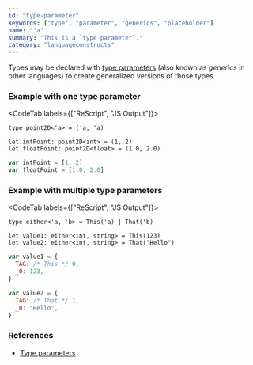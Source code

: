 ```yaml
---
id: "type-parameter"
keywords: ["type", "parameter", "generics", "placeholder"]
name: "'a"
summary: "This is a `type parameter`."
category: "languageconstructs"
---
```


Types may be declared with [type parameters](/docs/manual/latest/type#type-parameter-aka-generic) (also known as _generics_ in other languages) to create generalized versions of those types.

### Example with one type parameter

<CodeTab labels={["ReScript", "JS Output"]}>

```res
type point2D<'a> = ('a, 'a)

let intPoint: point2D<int> = (1, 2)
let floatPoint: point2D<float> = (1.0, 2.0)
```

```js
var intPoint = [1, 2]
var floatPoint = [1.0, 2.0]
```

</CodeTab>

### Example with multiple type parameters

<CodeTab labels={["ReScript", "JS Output"]}>

```res
type either<'a, 'b> = This('a) | That('b)

let value1: either<int, string> = This(123)
let value2: either<int, string> = That("Hello")
```

```js
var value1 = {
  TAG: /* This */ 0,
  _0: 123,
}

var value2 = {
  TAG: /* That */ 1,
  _0: "Hello",
}
```

</CodeTab>

### References

- [Type parameters](/docs/manual/latest/type#type-parameter-aka-generic)
